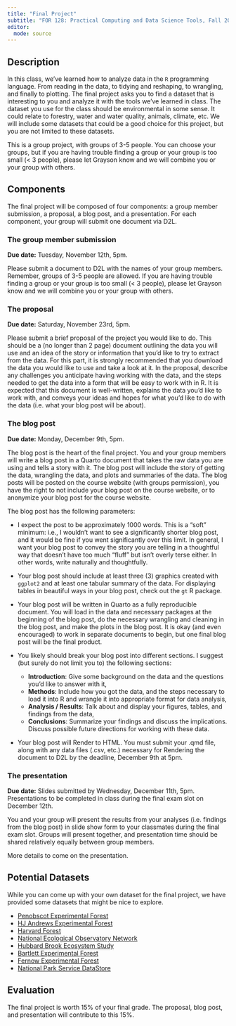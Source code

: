 ```yaml
---
title: "Final Project"
subtitle: "FOR 128: Practical Computing and Data Science Tools, Fall 2024"
editor: 
  mode: source
---
```


## Description

In this class, we've learned how to analyze data in the `R` programming language. From reading in the data, to tidying and reshaping, to wrangling, and finally to plotting. The final project asks you to find a dataset that is interesting to you and analyze it with the tools we've learned in class. The dataset you use for the class should be environmental in some sense. It could relate to forestry, water and water quality, animals, climate, etc. We will include some datasets that could be a good choice for this project, but you are not limited to these datasets. 

This is a group project, with groups of 3-5 people. You can choose your groups, but if you are having trouble finding a group or your group is too small (< 3 people), please let Grayson know and we will combine you or your group with others. 

## Components

The final project will be composed of four components: a group member submission, a proposal, a blog post, and a presentation. For each component, your group will submit one document via D2L.

### The group member submission

**Due date:** Tuesday, November 12th, 5pm.

Please submit a document to D2L with the names of your group members. Remember, groups of 3-5 people are allowed. If you are having trouble finding a group or your group is too small (< 3 people), please let Grayson know and we will combine you or your group with others. 

### The proposal

**Due date:** Saturday, November 23rd, 5pm. 

Please submit a brief proposal of the project you would like to do. This should be a (no longer than 2 page) document outlining the data you will use and an idea of the story or information that you'd like to try to extract from the data. For this part, it is strongly recommended that you download the data you would like to use and take a look at it. In the proposal, describe any challenges you anticipate having working with the data, and the steps needed to get the data into a form that will be easy to work with in R. It is expected that this document is well-written, explains the data you'd like to work with, and conveys your ideas and hopes for what you'd like to do with the data (i.e. what your blog post will be about). 

### The blog post

**Due date:** Monday, December 9th, 5pm. 

The blog post is the heart of the final project. You and your group members will write a blog post in a Quarto document that takes the raw data you are using and tells a story with it. The blog post will include the story of getting the data, wrangling the data, and plots and summaries of the data. The blog posts will be posted on the course website (with groups permission), you have the right to not include your blog post on the course website, or to anonymize your blog post for the course website. 

The blog post has the following parameters:

-   I expect the post to be approximately 1000 words. This is a "soft" minimum: i.e., I wouldn't want to see a significantly shorter blog post, and it would be fine if you went significantly over this limit. In general, I want your blog post to convey the story you are telling in a thoughtful way that doesn't have too much "fluff" but isn't overly terse either. In other words, write naturally and thoughtfully. 

-   Your blog post should include at least three (3) graphics created with `ggplot2` and at least one tabular summary of the data. For displaying tables in beautiful ways in your blog post, check out the `gt` R package. 

-   Your blog post will be written in Quarto as a fully reproducible document. You will load in the data and necessary packages at the beginning of the blog post, do the necessary wrangling and cleaning in the blog post, and make the plots in the blog post. It is okay (and even encouraged) to work in separate documents to begin, but one final blog post will be the final product. 

-   You likely should break your blog post into different sections. I suggest (but surely do not limit you to) the following sections:
    -   **Introduction**: Give some background on the data and the questions you'd like to answer with it,
    -   **Methods**: Include how you got the data, and the steps necessary to load it into R and wrangle it into appropriate format for data analysis,
    -   **Analysis / Results**: Talk about and display your figures, tables, and findings from the data,
    -   **Conclusions**: Summarize your findings and discuss the implications. Discuss possible future directions for working with these data. 
    
-   Your blog post will Render to HTML. You must submit your .qmd file, along with any data files (.csv, etc.) necessary for Rendering the document to D2L by the deadline, December 9th at 5pm. 

### The presentation

**Due date:** Slides submitted by Wednesday, December 11th, 5pm. Presentations to be completed in class during the final exam slot on December 12th. 

You and your group will present the results from your analyses (i.e. findings from the blog post) in slide show form to your classmates during the final exam slot. Groups will present together, and presentation time should be shared relatively equally between group members. 

More details to come on the presentation. 

## Potential Datasets

While you can come up with your own dataset for the final project, we have provided some datasets that might be nice to explore. 

-   [Penobscot Experimental Forest](https://www.fs.usda.gov/rds/efrdata/efr/3)
-   [HJ Andrews Experimental Forest](https://andrewsforest.oregonstate.edu/data)
-   [Harvard Forest](https://harvardforest.fas.harvard.edu/data-archive)
-   [National Ecological Observatory Network](https://data.neonscience.org/)
-   [Hubbard Brook Ecosystem Study](https://hubbardbrook.org/data-catalog/)
-   [Bartlett Experimental Forest](https://www.fs.usda.gov/rds/archive/catalog/RDS-2017-0036)
-   [Fernow Experimental Forest](https://www.fs.usda.gov/rds/archive/catalog/RDS-2011-0013)
-   [National Park Service DataStore](https://irma.nps.gov/DataStore/)


## Evaluation

The final project is worth 15% of your final grade. The proposal, blog post, and presentation will contribute to this 15%. 